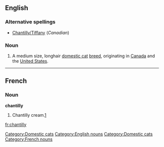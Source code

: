 ==English==

===Alternative spellings===
* [[Chantilly/Tiffany]] (''Canadian'')

===Noun===
{{en-noun}}
{{wikipedia|Chantilly-Tiffany (cat)}}
# A medium size, longhair [[domestic cat]] [[breed]], originating in [[Canada]] and the [[United States]].

[[Category:Domestic cats]]
[[Category:English nouns]]

----

==French==

===Noun===
'''chantilly''' {{f}}

# Chantilly cream.[[w:Chantilly cream|1]]

[[Category:Domestic cats]]
[[Category:French nouns]]

[[fr:chantilly]]